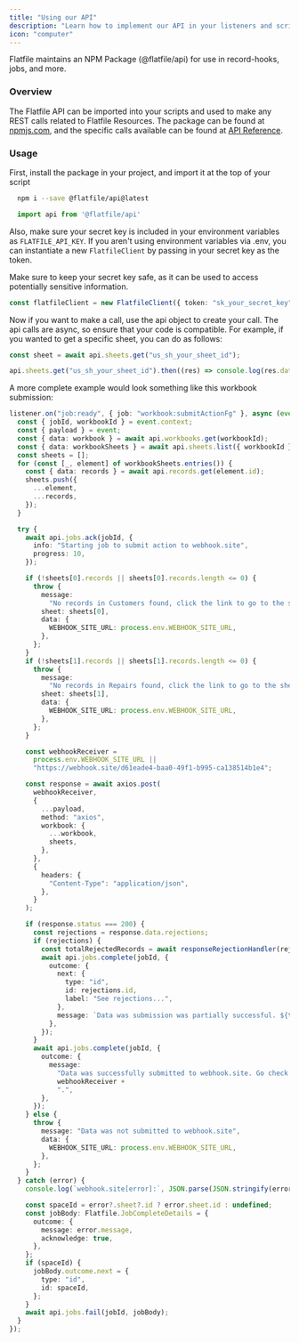 ```yaml
---
title: "Using our API"
description: "Learn how to implement our API in your listeners and scripts"
icon: "computer"
---
```


Flatfile maintains an NPM Package (@flatfile/api) for use in record-hooks, jobs,
and more.

### Overview

The Flatfile API can be imported into your scripts and used to make any REST calls
related to Flatfile Resources. The package can be found at
[npmjs.com](https://www.npmjs.com/package/@flatfile/api), and the specific calls
available can be found at [API Reference](https://reference.flatfile.com).

### Usage

First, install the package in your project, and import it at the top of your script

```bash
  npm i --save @flatfile/api@latest
```

```js
  import api from '@flatfile/api'
```

Also, make sure your secret key is included in your environment variables as
`FLATFILE_API_KEY`. If you aren't using environment variables via .env, you can
instantiate a new `FlatfileClient` by passing in your secret key as the token.

<Warning>
  Make sure to keep your secret key safe, as it can be used to access
  potentially sensitive information.
</Warning>

```ts
const flatfileClient = new FlatfileClient({ token: "sk_your_secret_key" });
```

Now if you want to make a call, use the api object to create your call. The api
calls are async, so ensure that your code is compatible. For example, if you
wanted to get a specific sheet, you can do as follows:

<CodeGroup>

```ts async/await
const sheet = await api.sheets.get("us_sh_your_sheet_id");
```

```ts using then()
api.sheets.get("us_sh_your_sheet_id").then((res) => console.log(res.data));
```

</CodeGroup>

A more complete example would look something like this workbook submission:

```ts
listener.on("job:ready", { job: "workbook:submitActionFg" }, async (event) => {
  const { jobId, workbookId } = event.context;
  const { payload } = event;
  const { data: workbook } = await api.workbooks.get(workbookId);
  const { data: workbookSheets } = await api.sheets.list({ workbookId });
  const sheets = [];
  for (const [_, element] of workbookSheets.entries()) {
    const { data: records } = await api.records.get(element.id);
    sheets.push({
      ...element,
      ...records,
    });
  }

  try {
    await api.jobs.ack(jobId, {
      info: "Starting job to submit action to webhook.site",
      progress: 10,
    });

    if (!sheets[0].records || sheets[0].records.length <= 0) {
      throw {
        message:
          "No records in Customers found, click the link to go to the sheet and add some data:",
        sheet: sheets[0],
        data: {
          WEBHOOK_SITE_URL: process.env.WEBHOOK_SITE_URL,
        },
      };
    }
    if (!sheets[1].records || sheets[1].records.length <= 0) {
      throw {
        message:
          "No records in Repairs found, click the link to go to the sheet and add some data: ",
        sheet: sheets[1],
        data: {
          WEBHOOK_SITE_URL: process.env.WEBHOOK_SITE_URL,
        },
      };
    }

    const webhookReceiver =
      process.env.WEBHOOK_SITE_URL ||
      "https://webhook.site/d61eade4-baa0-49f1-b995-ca138514b1e4";

    const response = await axios.post(
      webhookReceiver,
      {
        ...payload,
        method: "axios",
        workbook: {
          ...workbook,
          sheets,
        },
      },
      {
        headers: {
          "Content-Type": "application/json",
        },
      }
    );

    if (response.status === 200) {
      const rejections = response.data.rejections;
      if (rejections) {
        const totalRejectedRecords = await responseRejectionHandler(rejections);
        await api.jobs.complete(jobId, {
          outcome: {
            next: {
              type: "id",
              id: rejections.id,
              label: "See rejections...",
            },
            message: `Data was submission was partially successful. ${totalRejectedRecords} record(s) were rejected.`,
          },
        });
      }
      await api.jobs.complete(jobId, {
        outcome: {
          message:
            "Data was successfully submitted to webhook.site. Go check it out at " +
            webhookReceiver +
            ".",
        },
      });
    } else {
      throw {
        message: "Data was not submitted to webhook.site",
        data: {
          WEBHOOK_SITE_URL: process.env.WEBHOOK_SITE_URL,
        },
      };
    }
  } catch (error) {
    console.log(`webhook.site[error]:`, JSON.parse(JSON.stringify(error)));

    const spaceId = error?.sheet?.id ? error.sheet.id : undefined;
    const jobBody: Flatfile.JobCompleteDetails = {
      outcome: {
        message: error.message,
        acknowledge: true,
      },
    };
    if (spaceId) {
      jobBody.outcome.next = {
        type: "id",
        id: spaceId,
      };
    }
    await api.jobs.fail(jobId, jobBody);
  }
});
```
